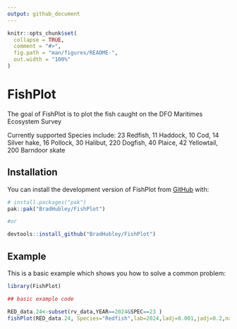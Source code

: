 ```yaml
---
output: github_document
---
```


<!-- README.md is generated from README.Rmd. Please edit that file -->

```r
knitr::opts_chunk$set(
  collapse = TRUE,
  comment = "#>",
  fig.path = "man/figures/README-",
  out.width = "100%"
)
```

# FishPlot

<!-- badges: start -->
<!-- badges: end -->

The goal of FishPlot is to plot the fish caught on the DFO Maritimes Ecosystem Survey

Currently supported Species include:
  23 Redfish,
  11 Haddock,
  10 Cod,
  14 Silver hake,
  16 Pollock,
  30 Halibut,
  220 Dogfish,
  40 Plaice,
  42 Yellowtail,
  200 Barndoor skate
  

## Installation

You can install the development version of FishPlot from [GitHub](https://github.com/) with:

``` r
# install.packages("pak")
pak::pak("BradHubley/FishPlot")

#or

devtools::install_github("BradHubley/FishPlot")

```

## Example

This is a basic example which shows you how to solve a common problem:

```r
library(FishPlot)

## basic example code

RED_data.24<-subset(rv_data,YEAR==2024&SPEC==23 )
fishPlot(RED_data.24, Species="Redfish",lab=2024,ladj=0.001,jadj=0.2,nadj=0.01,lscale=30 )


```


